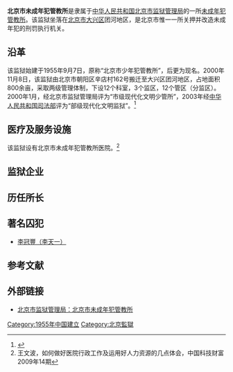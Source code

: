 '''北京市未成年犯管教所'''是隶属于[[中华人民共和国|中华人民共和国]][[北京市监狱管理局|北京市监狱管理局]]的一所[[未成年犯管教所|未成年犯管教所]]。该监狱坐落在[[北京市|北京市]][[大兴区|大兴区]]团河地区，是北京市惟一一所关押并改造未成年犯的刑罚执行机关。

==沿革==
该监狱始建于1955年9月7日，原称“北京市少年犯管教所”，后更为现名。2000年11月8日，该监狱由北京市朝阳区辛店村162号搬迁至大兴区团河地区，占地面积800余亩，采取两级管理体制，下设12个科室，3个监区，12个管区（分监区）。2000年1月，经北京市监狱管理局评为“市级现代化文明少管所”，2003年经[[中华人民共和国司法部|中华人民共和国司法部]]评为“部级现代化文明监狱”。<ref>{{Cite web |url=http://www.bjjgj.gov.cn/sub_unit/wgs/index.asp |title=北京未成年犯管教所简介，北京市监狱管理局：北京市未成年犯管教所，于2014-11-06查阅 |accessdate=2010-09-27 |archive-date=2012-10-13 |archive-url=https://web.archive.org/web/20121013183244/http://www.bjjgj.gov.cn/sub_unit/wgs/index.asp |dead-url=no }}</ref>

==医疗及服务设施==
该监狱设有北京市未成年犯管教所医院。<ref>王文波，如何做好医院行政工作及运用好人力资源的几点体会，中国科技财富2009年14期</ref>

==监狱企业==
==历任所长==
==著名囚犯==
*[[李冠豐|李冠豐（李天一）]]

== 参考文献 ==
{{Reflist}}

==外部链接==
*[https://web.archive.org/web/20121013183244/http://www.bjjgj.gov.cn/sub_unit/wgs/index.asp 北京市监狱管理局：北京市未成年犯管教所]

{{beijing-stub}}

[[Category:1955年中国建立|Category:1955年中国建立]]
[[Category:北京監獄|Category:北京監獄]]